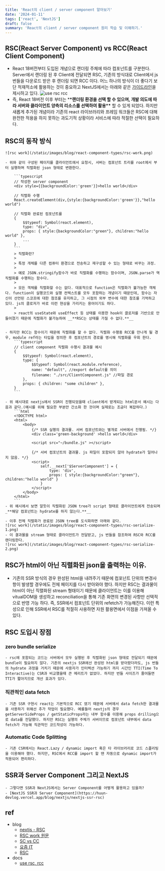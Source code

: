 ```yaml
---
title: 'React의 client / server component 알아보기'
date: '2024-01-11'
tags: ['react', 'NextJS']
draft: false
summary: 'React의 client / server component 원리 학습 및 이해하기.'
---
```


## RSC(React Server Component) vs RCC(React Client Component)

- React 18버전부터 도입된 개념으로 랜더링 주체에 따라 컴포넌트를 구분한다. Server에서 랜더링 된 후 Client에 전달되면 RSC, 기존의 방식대로 Client에서 js 번들을 다운로드 받은 후 랜더링 되면 RCC 이다. 어느 하나의 방식이 더 좋다기 보단 적재적소에 활용하는 것이 중요하고 NextJS에서는 아래와 같은 [가이드라인](https://nextjs.org/docs/app/building-your-application/rendering/composition-patterns)을 제시하고 있다.
  ![use rsc rcc](/static/images/blog/react-component-types/rsc-vs-rcc.png)
- 즉, React 18버전 이후 부터는 \***\*랜더링 환경을 선택 할 수 있으며, 개발 의도에 따라 서버와 클라이언트 양측의 리소스를 선택하여 활용\*\*** 할 수 있게 되었다. 하지만 새롭게 추가된 개념이라 기존의 react 라이브러리와 프레임 워크들은 RSC에 대해 완전한 적용을 하지 못하는 과도기적 상황이라 서비스에 따라 적절한 선택이 필요하다.

## RSC의 동작 방식

    ![rsc work](/static/images/blog/react-component-types/rsc-work.png)

    - 위와 같이 구성된 페이지를 클라이언트에서 요청시, 서버는 컴포넌트 트리를 root에서 부터 실행하며 직렬화된 json 형태로 변환한다.

        ```typescript
        // 작성한 server component
        <div style={{backgroundColor:'green'}}>hello world</div>

        // 직렬화 수행
        React.createElement(div,{style:{backgroundColor:'green'}},"hello world")

        // 직렬화 완료된 컴포넌트를
        {
            $$typeof: Symbol(react.element),
            type: "div",
            props: { style:{backgroundColor:"green"}, children:"hello world" },
            ...
        }
        ```
        > 직렬화란?
        >
        > 특정 개체를 다른 컴퓨터 환경으로 전송하고 재구성할 수 있는 형태로 바꾸는 과정.
        >
        > 예로 JSON.stringify함수가 바로 직렬화를 수행하는 함수이며, JSON.parse가 역직렬화를 수행하는 함수다.
        >
        > 모든 객체를 직렬화할 수는 없다. 대표적으로 function은 직렬화가 불가능한 객체다. function이 실행코드와 실행 컨텍스트를 모두 포함하는 개념이기 때문인데, 함수는 자신이 선언된 스코프에 대한 참조를 유지하고, 그 시점의 외부 변수에 대한 참조를 기억하고 있다. js의 클로저가 바로 이런 현상을 가리키는 용어이기도 하다.
        >
        > react의 useState와 useEffect 등 상태를 이용한 hook이 클로저를 기반으로 만들어졌기 때문에 직렬화가 불가능하여 __**RSC는 상태를 가질 수 없다.**__


    - 하지만 RCC는 함수이기 때문에 직렬화를 할 수 없다. 직렬화 수행중 RCC를 만나게 될 경우, module ref라는 타입을 정의한 후 컴포넌트의 경로를 명시해 직렬화를 우회 한다.
        ```typescript
        // client component 직렬화 수행시 결과물 예시
        {
            $$typeof: Symbol(react.element),
            type: {
                $$typeof: Symbol(react.module.reference),
                name: "default", //export default를 의미
                filename: "./src/ClientComponent.js" //파일 경로
            },
            props: { children: "some children" },
        }
        ```

    - 위 예시대로 nextjs에서 SSR이 진행되었을때 client에서 받게되는 html문서 예시는 다음과 같다.(예시를 위해 필요한 부분만 간소화 한 것이며 실제로는 조금더 복잡하다.)
        ```html
        <!DOCTYPE html>
        <html>
            <body>
                {/* SSR 실행의 결과물. 서버 컴포넌트와는 별개로 서버에서 진행됨. */}
                <div class='green-background' >hello world</div>

                <script src="~/bundle.js" ></script>

                {/* 서버 컴포넌트의 결과물. js 파일이 포함되지 않아 hydrate가 일어나지 않음. */}
                <script>
                    self.__next['$ServerComponent'] = {
                        type: 'div',
                        props: { style:{backgroundColor:"green"}, children:"hello world" }
                    }
                </script>
            </body>
        </html>
        ```
    - 위 예시에서 보면 알듯이 직렬화된 JSON tree가 script 형태로 클라이언트에게 전송되며 _**해당 컴포넌트는 hydrate를 하지 않는다.**__

    - 이후 전체 직렬화가 완료된 JSON tree를 도식화하면 아래와 같다.
    ![rsc work](/static/images/blog/react-component-types/rsc-serialize-1.png)
    - 이 결과물을 stream 형태로 클라이언트가 전달받고, js 번들을 참조하여 RSC와 RCC를 랜더링한다.
    ![rsc work](/static/images/blog/react-component-types/rsc-serialize-2.png)

## RSC가 html이 아닌 직렬화된 json을 출력하는 이유.

- 기존의 SSR 방식의 경우 완성된 html을 내려주기 때문에 컴포넌트 단위의 변경사항이 발생할 경우에도 전체 페이지를 다시 받아와야 했다. 하지만 RSC는 결과물이 html이 아닌 직렬화된 stream 형태이기 때문에 클라이언트는 이를 이용해 vitualDOM을 생성하고 reconciliation을 통해 기존 화면의 변경된 사항만 선택적으로 반영 가능 하다. 즉, SSR에서 컴포넌트 단위의 refetch가 가능해진다. 이런 특성으로 인해 SSR에서 RSC를 적절히 사용하면 자원 활용면에서 이점을 가져올 수 있다.

## RSC 도입시 장점

### zero bundle serialize

    - rsc에 포함되는 코드는 서버에서 모두 실행된 후 직렬화된 json 형태로 전달되기 때문에 bundle이 필요하지 않다. 기존의 nextjs SSR에선 완성된 html을 받아왔더라도, js 번들의 hydrate 과정을 거치기 때문에 사용자가 인터렉션 가능하기 까지 시간인 TTI(Time To Interactive)는 CSR과 비교했을때 큰 메리트가 없었다. 하지만 번들 사이즈가 줄어들면 TTI가 짧아지므로 개선 효과가 있다.

### 직관적인 data fetch

    - 기존 SSR 구현시 react는 기본적으로 RCC 였기 때문에 서버에서 data fetch한 결과물을 사용하기 위해선 추가 작업이 필요했다. 예를들어 nextjs의 경우 getServerSideProps / getStaticProps라는 내부 함수를 이용해 props drilling으로 data를 전달했다. 하지만 RSC는 실행의 주체가 서버이므로 컴포넌트 내부에서 data fetch가 가능해 직관적인 코드작성이 가능하다.

### Automatic Code Splitting

    - 기존 CSR에서는 React.Lazy / dynamic import 혹은 타 라이브러리로 코드 스플리팅을 이용해야 했다. 하지만, RSC에서 RCC를 import 할 땐 자동으로 dynamic import가 적용되어 편리하다.

## SSR과 Server Component 그리고 NextJS

    - 그렇다면 SSR과 NextJS에서는 Server Component를 어떻게 활용하고 있을까?
    - [NextJS SSR과 Server Component](https://huun-devlog.vercel.app/blog/nextjs/nextjs-ssr-rsc)

## ref

- blog
  - [nextjs - RSC](https://velog.io/@2ast/React-%EC%84%9C%EB%B2%84-%EC%BB%B4%ED%8F%AC%EB%84%8C%ED%8A%B8React-Server-Component%EC%97%90-%EB%8C%80%ED%95%9C-%EA%B3%A0%EC%B0%B0)
  - [RSC work 원문](https://www.plasmic.app/blog/how-react-server-components-work)
  - [SC vs CC](https://velog.io/@timosean/Server-component-vs.-Client-Component)
  - [요즘 IT](https://yozm.wishket.com/magazine/detail/2271/)
  - [RSC](https://yceffort.kr/2022/01/how-react-server-components-work)
- docs
  - [use rsc, rcc](https://nextjs.org/docs/app/building-your-application/rendering/composition-patterns)
